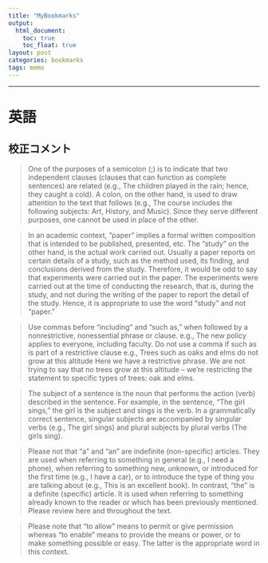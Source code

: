 ```yaml
---
title: "MyBookmarks"
output:
  html_document:
    toc: true
    toc_float: true
layout: post
categories: bookmarks
tags: memo
---
```


-------


# 英語

## 校正コメント

> One of the purposes of a semicolon (;) is to indicate that two independent clauses (clauses that can function as complete sentences) are related (e.g., The children played in the rain; hence, they caught a cold). A colon, on the other hand, is used to draw attention to the text that follows (e.g., The course includes the following subjects: Art, History, and Music). Since they serve different purposes, one cannot be used in place of the other.

> In an academic context, “paper” implies a formal written composition that is intended to be published, presented, etc. The “study” on the other hand, is the actual work carried out. Usually a paper reports on certain details of a study, such as the method used, its finding, and conclusions derived from the study. Therefore, it would be odd to say that experiments were carried out in the paper. The experiments were carried out at the time of conducting the research, that is, during the study, and not during the writing of the paper to report the detail of the study. Hence, it is appropriate to use the word “study” and not “paper.”

> Use commas before “including” and “such as,” when followed by a nonrestrictive, nonessential phrase or clause.
e.g., The new policy applies to everyone, including faculty.
Do not use a comma if such as is part of a restrictive clause 
e.g., Trees such as oaks and elms do not grow at this altitude
Here we have a restrictive phrase. We are not trying to say that no trees grow at this altitude – we’re restricting the statement to specific types of trees: oak and elms.

> The subject of a sentence is the noun that performs the action (verb) described in the sentence. For example, in the sentence, “The girl sings,” the girl is the subject and sings is the verb. In a grammatically correct sentence, singular subjects are accompanied by singular verbs (e.g., The girl sings) and plural subjects by plural verbs (The girls sing).

> Please not that “a” and “an” are indefinite (non-specific) articles. They are used when referring to something in general (e.g., I need a phone), when referring to something new, unknown, or introduced for the first time (e.g., I have a car), or to introduce the type of thing you are talking about (e.g., This is an excellent book).
In contrast, “the” is a definite (specific) article. It is used when referring to something already known to the reader or which has been previously mentioned. Please review here and throughout the text.

> Please note that “to allow” means to permit or give permission whereas “to enable” means to provide the means or power, or to make something possible or easy. The latter is the appropriate word in this context. 
